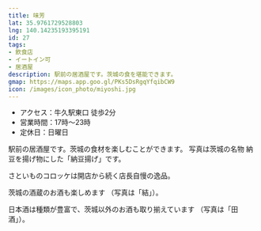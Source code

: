 ```yaml
---
title: 味芳
lat: 35.9761729528803
lng: 140.14235193395191
id: 27
tags:
- 飲食店
- イートイン可
- 居酒屋
description: 駅前の居酒屋です。茨城の食を堪能できます。
gmap: https://maps.app.goo.gl/PKs5DsRgqYfqibCW9
icon: /images/icon_photo/miyoshi.jpg
---
```


<LinkedImage
  basename="nato_blooming/miyoshi-sign2"
/>

- アクセス：牛久駅東口 徒歩2分
- 営業時間：17時～23時
- 定休日：日曜日

駅前の居酒屋です。茨城の食材を楽しむことができます。
写真は茨城の名物 納豆を揚げ物にした「納豆揚げ」です。

<LinkedImage
  basename="nato_blooming/miyoshi_nattou"
/>

さといものコロッケは開店から続く店長自慢の逸品。

<LinkedImage
  basename="nato_blooming/miyoshi-satoimo_korokke"
/>

茨城の酒蔵のお酒も楽しめます
（写真は「結」）。

<LinkedImage
  aspectRatio="9/10"
  basename="nato_blooming/miyoshi-yui"
/>

日本酒は種類が豊富で、茨城以外のお酒も取り揃えています
（写真は「田酒」）。

<LinkedImage
  aspectRatio="9/10"
  basename="nato_blooming/miyoshi-densyu"
/>
